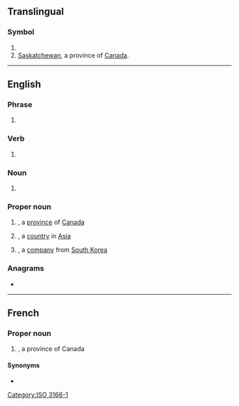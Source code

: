 {{also|sk|Sk|-sk|.sk|-isk|sk.|s.k.}}
==Translingual==

===Symbol===
{{head|mul|symbol}}

# {{n-g|The [[ISO]] 3166-1 two-letter (alpha-2) code for [[Slovakia]].}}
# [[Saskatchewan]], a province of [[Canada]].

[[Category:ISO 3166-1]]

----

==English==

===Phrase===
{{head|en|phrase}}

# {{n-g|[[TDD]] lingo for "[[stop]] [[keying]]", indicating a desire to end the conversation.}}

===Verb===
{{head|en|verb}}

# {{lb|en|handbells}} {{abbreviation of|en|shake}}

===Noun===
{{en-noun}}

# {{lb|en|Canada}} {{initialism of|en|[[senior]] [[kindergarten]]}}

===Proper noun===
{{en-proper-noun}}

# {{abbreviation of|en|Saskatchewan}}, a [[province]] of [[Canada]]
#: {{synonyms|en|Sask|Sask.}}
#: {{coordinate terms|en|AB|BC|MB|NB|NL|NS|NT|NU|ON|PE|QC|YT}}
# {{initialism of|en|South Korea}}, a [[country]] in [[Asia]]
# {{initialism of|en|Sunkyong}}, a [[company]] from [[South Korea]]

===Anagrams===
* {{anagrams|en|a=ks|K's|K/S|KS|Ks|k's|ks}}

----

==French==

===Proper noun===
{{fr-proper noun}}

# {{abbreviation of|fr|Saskatchewan}}, a province of Canada

====Synonyms====
* {{l|fr|Sask.}}